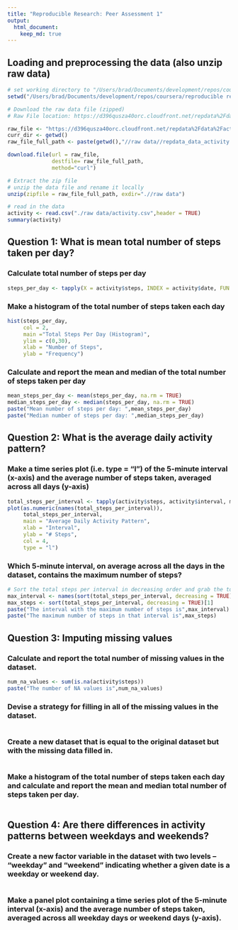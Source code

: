 ```yaml
---
title: "Reproducible Research: Peer Assessment 1"
output: 
  html_document:
    keep_md: true
---
```

## Loading and preprocessing the data (also unzip raw data)
```r
# set working directory to "/Users/brad/Documents/development/repos/coursera/reproducible research/project 1"
setwd("/Users/brad/Documents/development/repos/coursera/reproducible research/project 1/RepData_PeerAssessment1")

# Download the raw data file (zipped)
# Raw File location: https://d396qusza40orc.cloudfront.net/repdata%2Fdata%2Factivity.zip

raw_file <- "https://d396qusza40orc.cloudfront.net/repdata%2Fdata%2Factivity.zip"
curr_dir <- getwd() 
raw_file_full_path <- paste(getwd(),"//raw data//repdata_data_activity.zip",sep="")

download.file(url = raw_file,
              destfile= raw_file_full_path, 
              method="curl")

# Extract the zip file
# unzip the data file and rename it locally
unzip(zipfile = raw_file_full_path, exdir=".//raw data")

# read in the data
activity <- read.csv("./raw data/activity.csv",header = TRUE)
summary(activity)
```

## Question 1: What is mean total number of steps taken per day?
### Calculate total number of steps per day
```r
steps_per_day <- tapply(X = activity$steps, INDEX = activity$date, FUN = sum)
```
### Make a histogram of the total number of steps taken each day
```r
hist(steps_per_day,
     col = 2,
     main ="Total Steps Per Day (Histogram)",
     ylim = c(0,30),
     xlab = "Number of Steps", 
     ylab = "Frequency")
```

### Calculate and report the mean and median of the total number of steps taken per day
```r
mean_steps_per_day <- mean(steps_per_day, na.rm = TRUE)
median_steps_per_day <- median(steps_per_day, na.rm = TRUE)
paste("Mean number of steps per day: ",mean_steps_per_day)
paste("Median number of steps per day: ",median_steps_per_day)
```
## Question 2: What is the average daily activity pattern?

### Make a time series plot (i.e. \color{red}{\verb|type = "l"|}type = "l") of the 5-minute interval (x-axis) and the average number of steps taken, averaged across all days (y-axis)
```r
total_steps_per_interval <- tapply(activity$steps, activity$interval, mean, na.rm = TRUE)
plot(as.numeric(names(total_steps_per_interval)), 
     total_steps_per_interval, 
     main = "Average Daily Activity Pattern",
     xlab = "Interval",
     ylab = "# Steps", 
     col = 4,
     type = "l")
```

### Which 5-minute interval, on average across all the days in the dataset, contains the maximum number of steps?
```r
# Sort the total steps per interval in decreasing order and grab the top result.
max_interval <- names(sort(total_steps_per_interval, decreasing = TRUE)[1])
max_steps <- sort(total_steps_per_interval, decreasing = TRUE)[1]
paste("The interval with the maximum number of steps is",max_interval)
paste("The maximum number of steps in that interval is",max_steps)
```

## Question 3: Imputing missing values
### Calculate and report the total number of missing values in the dataset.
```r
num_na_values <- sum(is.na(activity$steps))
paste("The number of NA values is",num_na_values)
```
### Devise a strategy for filling in all of the missing values in the dataset. 
```r
```
### Create a new dataset that is equal to the original dataset but with the missing data filled in.
```r
```
### Make a histogram of the total number of steps taken each day and calculate and report the mean and median total number of steps taken per day. 
```r
```
## Question 4: Are there differences in activity patterns between weekdays and weekends?
### Create a new factor variable in the dataset with two levels – “weekday” and “weekend” indicating whether a given date is a weekday or weekend day.
```r
```
### Make a panel plot containing a time series plot of the 5-minute interval (x-axis) and the average number of steps taken, averaged across all weekday days or weekend days (y-axis).
```r
```
